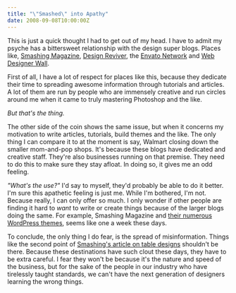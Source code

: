 ```yaml
---
title: "\"Smashed\" into Apathy"
date: 2008-09-08T10:00:00Z
---
```


This is just a quick thought I had to get out of my head. I have to admit my psyche has a bittersweet relationship with the design super blogs. Places like, [Smashing Magazine][1], [Design Reviver][2], the [Envato Network][3] and [Web Designer Wall][4].

First of all, I have a lot of respect for places like this, because they dedicate their time to spreading awesome information through tutorials and articles. A lot of them are run by people who are immensely creative and run circles around me when it came to truly mastering Photoshop and the like.

*But that's the thing.*

The other side of the coin shows the same issue, but when it concerns my motivation to write articles, tutorials, build themes and the like. The only thing I can compare it to at the moment is say, Walmart closing down the smaller mom-and-pop shops. It's because these blogs have dedicated and creative staff. They're also businesses running on that premise. They need to do this to make sure they stay afloat. In doing so, it gives me an odd feeling.

*"What's the use?"* I'd say to myself, they'd probably be able to do it better. I'm sure this apathetic feeling is just me. While I'm bothered, I'm not. Because really, I can only offer so much. I only wonder if other people are finding it hard to *want* to write or create things because of the larger blogs doing the same. For example, Smashing Magazine and [their numerous WordPress themes][5], seems like one a week these days.

To conclude, the only thing I do fear, is the spread of misinformation. Things like the second point of [Smashing's article on table designs][6] shouldn't be there. Because these destinations have such clout these days, they have to be extra careful. I fear they won't be because it's the nature and speed of the business, but for the sake of the people in our industry who have tirelessly taught standards, we can't have the next generation of designers learning the wrong things.

[1]: http://smashingmagazine.com/
[2]: http://designreviver.com/
[3]: http://envato.com/
[4]: http://webdesignerwall.com
[5]: http://www.smashingmagazine.com/category/freebies/
[6]: http://www.smashingmagazine.com/2008/08/13/top-10-css-table-designs/
